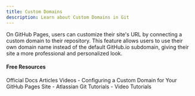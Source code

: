 ```yaml
---
title: Custom Domains
description: Learn about Custom Domains in Git
---
```

On GitHub Pages, users can customize their site's URL by connecting a custom domain to their repository. This feature allows users to use their own domain name instead of the default GitHub.io subdomain, giving their site a more professional and personalized look.

#### Free Resources

<Tabs defaultValue="official">
<TabsList>
<TabsTrigger value="official">Official Docs</TabsTrigger>
<TabsTrigger value="article">Articles</TabsTrigger>
<TabsTrigger value="video">Videos</TabsTrigger>
</TabsList>

<TabsContent value="official">
<Note type="note" title="official">
- <Link href="https://docs.github.com/en/pages/configuring-a-custom-domain-for-your-github-pages-site">Configuring a Custom Domain for Your GitHub Pages Site</Link>
</Note>
</TabsContent>
<TabsContent value="article">
<Note type="note" title="article">
- <Link href="https://www.atlassian.com/git/tutorials">Atlassian Git Tutorials</Link>
</Note>
</TabsContent>
<TabsContent value="video">
<Note type="note" title="video">
- <Link href="https://www.youtube.com/results?search_query=git+custom-domains+tutorial">Video Tutorials</Link>
</Note>
</TabsContent>
</Tabs>

